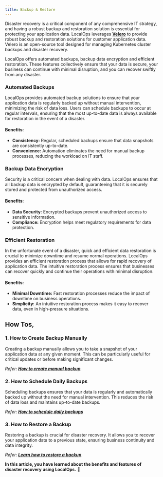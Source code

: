 ```yaml
---
title: Backup & Restore
---
```


Disaster recovery is a critical component of any comprehensive IT strategy, and having a robust backup and restoration
solution is essential for protecting your application data. LocalOps leverages **[Velero]** to provide robust backup and
restoration solutions for customer application data. Velero is an open-source tool designed for managing Kubernetes
cluster backups and disaster recovery.

LocalOps offers automated backups, backup data encryption and efficient restoration. These features collectively ensure
that your data is secure, your business can continue with minimal disruption, and you can recover swiftly from any
disaster.

### Automated Backups

LocalOps provides automated backup solutions to ensure that your application data is regularly backed up without manual
intervention, minimizing the risk of data loss. Users can schedule backups to occur at regular intervals, ensuring that
the most up-to-date data is always available for restoration in the event of a disaster.

#### Benefits:

- **Consistency:** Regular, scheduled backups ensure that data snapshots are consistently up-to-date.
- **Convenience:** Automation eliminates the need for manual backup processes, reducing the workload on IT staff.

### Backup Data Encryption

Security is a critical concern when dealing with data. LocalOps ensures that all backup data is encrypted by default,
guaranteeing that it is securely stored and protected from unauthorized access.

#### Benefits:

- **Data Security:** Encrypted backups prevent unauthorized access to sensitive information.
- **Compliance:** Encryption helps meet regulatory requirements for data protection.

### Efficient Restoration

In the unfortunate event of a disaster, quick and efficient data restoration is crucial to minimize downtime and resume
normal operations. LocalOps provides an efficient restoration process that allows for rapid recovery of application
data. The intuitive restoration process ensures that businesses can recover quickly and continue their operations with
minimal disruption.

#### Benefits:

- **Minimal Downtime:** Fast restoration processes reduce the impact of downtime on business operations.
- **Simplicity:** An intuitive restoration process makes it easy to recover data, even in high-pressure situations.

## How Tos,

### 1. How to Create Backup Manually

Creating a backup manually allows you to take a snapshot of your application data at any given moment. This can be
particularly useful for critical updates or before making significant changes.

_Refer: **[How to create manual backup](https://help.localops.co/en/articles/9587283-manual-backup)**_

### 2. How to Schedule Daily Backups

Scheduling backups ensures that your data is regularly and automatically backed up without the need for manual
intervention. This reduces the risk of data loss and maintains up-to-date backups.

_Refer: **[How to schedule daily backups](https://help.localops.co/en/articles/9587227-schedule-daily-backups)**_

### 3. How to Restore a Backup

Restoring a backup is crucial for disaster recovery. It allows you to recover your application data to a previous state,
ensuring business continuity and data integrity.

_Refer: **[Learn how to restore a backup](https://help.localops.co/en/articles/9587371-restoring-a-backup)**_

**In this article, you have learned about the benefits and features of disaster recovery using LocalOps.** 🤝

[Velero]: https://velero.io
